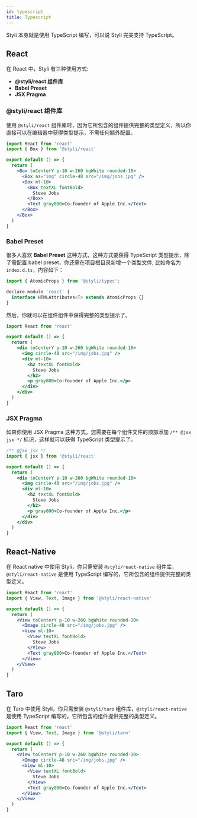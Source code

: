 ```yaml
---
id: typescript
title: Typescript
---
```



Styli 本身就是使用 TypeScript 编写，可以说 Styli 完美支持 TypeScript。

## React

在 React 中，Styli 有三种使用方式:

- **@styli/react 组件库**
- **Babel Preset**
- **JSX Pragma**

### @styli/react 组件库

使用 `@styli/react` 组件库时，因为它所包含的组件提供完整的类型定义，所以你直接可以在编辑器中获得类型提示，不需任何额外配置。

```jsx
import React from 'react'
import { Box } from '@styli/react'

export default () => {
  return (
    <Box toCenterY p-10 w-260 bgWhite rounded-10>
      <Box as="img" circle-48 src="/img/jobs.jpg" />
      <Box ml-10>
        <Box textXL fontBold>
          Steve Jobs
        </Box>
        <Text gray800>Co-founder of Apple Inc.</Text>
      </Box>
    </Box>
  )
}
```

### Babel Preset

很多人喜欢 **Babel Preset** 这种方式，这种方式要获得 TypeScript 类型提示，除了需配置 babel preset，你还需在项目根目录新增一个类型文件, 比如命名为 `index.d.ts`，内容如下：

```jsx title="index.d.ts"
import { AtomicProps } from '@styli/types';

declare module 'react' {
  interface HTMLAttributes<T> extends AtomicProps {}
}

```

然后，你就可以在组件组件中获得完整的类型提示了。

```jsx title="/src/components/Profile.tsx"
import React from 'react'

export default () => {
  return (
    <div toCenterY p-10 w-260 bgWhite rounded-10>
      <img circle-48 src="/img/jobs.jpg" />
      <div ml-10>
        <h2 textXL fontBold>
          Steve Jobs
        </h2>
        <p gray800>Co-founder of Apple Inc.</p>
      </div>
    </div>
  )
}
```

### JSX Pragma

如果你使用 JSX Pragma 这种方式，您需要在每个组件文件的顶部添加 `/** @jsx jsx */` 标识，这样就可以获得 TypeScript 类型提示了。

```jsx title="/src/components/Profile.tsx"
/** @jsx jsx */
import { jsx } from '@styli/react'

export default () => {
  return (
    <div toCenterY p-10 w-260 bgWhite rounded-10>
      <img circle-48 src="/img/jobs.jpg" />
      <div ml-10>
        <h2 textXL fontBold>
          Steve Jobs
        </h2>
        <p gray800>Co-founder of Apple Inc.</p>
      </div>
    </div>
  )
}
```

## React-Native

在 React native 中使用 Styli，你只需安装 `@styli/react-native` 组件库， `@styli/react-native` 是使用 TypeScript 编写的，它所包含的组件提供完整的类型定义。

```jsx title="/src/components/Profile.tsx"
import React from 'react'
import { View, Text, Image } from '@styli/react-native'

export default () => {
  return (
    <View toCenterY p-10 w-260 bgWhite rounded-10>
      <Image circle-48 src="/img/jobs.jpg" />
      <View ml-10>
        <View textXL fontBold>
          Steve Jobs
        </View>
        <Text gray800>Co-founder of Apple Inc.</Text>
      </View>
    </View>
  )
}
```

## Taro

在 Taro 中使用 Styli，你只需安装 `@styli/taro` 组件库，`@styli/react-native` 是使用 TypeScript 编写的，它所包含的组件提供完整的类型定义。

```jsx title="/src/components/Profile.tsx"
import React from 'react'
import { View, Text, Image } from '@styli/taro'

export default () => {
  return (
    <View toCenterY p-10 w-260 bgWhite rounded-10>
      <Image circle-48 src="/img/jobs.jpg" />
      <View ml-10>
        <View textXL fontBold>
          Steve Jobs
        </View>
        <Text gray800>Co-founder of Apple Inc.</Text>
      </View>
    </View>
  )
}
```
